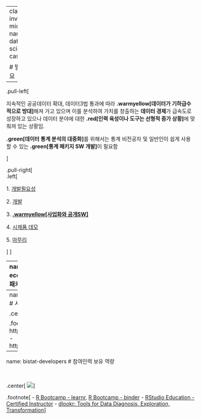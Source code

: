 


---
class: inverse, middle
name: data-science-case

# 발표 개요 

----

.pull-left[

지속적인 공공데이터 확대, 데이터3법 통과에 따라 **.warmyellow[데이터가 기하급수적으로 방대]**해져 가고 있으며 
이를 분석하여 가치를 창출하는 **데이터 경제**가 급속도로 성장하고 있으나 
데이터 분야에 대한 **.red[인력 육성이나 도구는 선형적 증가 상황]**에 맞춰져 있는 상황임.

**.green[데이터 통계 분석의 대중화]**를 위해서는 통계 비전공자 및 일반인이 쉽게 사용할 수 있는 
**.green[통계 패키지 SW 개발]**이 필요함

]
 
.pull-right[   
.left[

1\. [개발필요성](#bitstat-why)

2\. [개발](#bitstat-development)

3\. **[.warmyellow[사업화와 공개SW]](#bitstat-business)**

4\. [시제품 데모](#bitstat-demo)

5\. [마무리](#bitstat-goodbye) 

]
] <!--end of right-column--> 



---
name: bistat-ecosystem
# 오픈통계 패키지 생태계

<br>

.center[
  <img src="fig/bitstat/business-ecosystem.png" width = "77%"/>
]

.footnote[
- 에이아이에스: http://aispiration.com/
- Korea R Conference: https://use-r.kr/
- Tidyverse Seoul R Meetup: https://tidyverse-korea.github.io/seoul-R/
- Youtube Channel: https://www.youtube.com/channel/UCW-epmIvjBEhhVXw_F0Nqbw
- Facebook Group: https://www.facebook.com/groups/tidyverse
]
---
name: bistat-business
# 사업화 방안과 공개SW


.center[
  <img src="fig/bitstat/business-education.png" />
]

.footnote[
- https://bit.ly/3eSQOdK
- https://bit.ly/3f7xd9X
]

---
name: bistat-developers
# 참여인력 보유 역량

<br>

.center[
  <img src="fig/bitstat/profile.png" />
]

.footnote[
- [R Bootcamp - learnr](https://r-bootcamp-kr.netlify.app/), [R Bootcamp - binder](https://r-bootcamp-kr.netlify.app/)
- [RStudio Education - Certified Instructor](https://education.rstudio.com/trainers/people/lee+kwangchun/)
- [dlookr: Tools for Data Diagnosis, Exploration, Transformation](https://cran.r-project.org/web/packages/dlookr/index.html)
]


